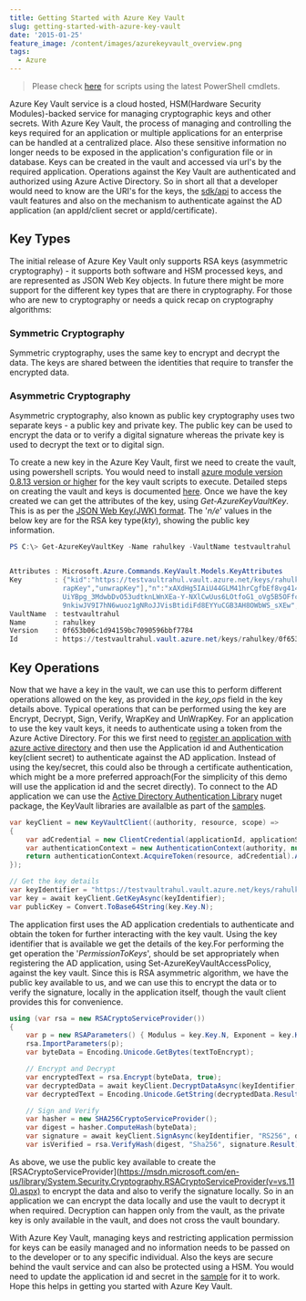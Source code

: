 ```yaml
---
title: Getting Started with Azure Key Vault
slug: getting-started-with-azure-key-vault
date: '2015-01-25'
feature_image: /content/images/azurekeyvault_overview.png
tags:
  - Azure
---
```

> Please check [here](/blog/how-the-deprecation-of-switch-azuremode-affects-azure-key-vault/) for scripts using the latest PowerShell cmdlets.

Azure Key Vault service is a cloud hosted, HSM(Hardware Security Modules)-backed service for managing cryptographic keys and other secrets. With Azure Key Vault, the process of managing and controlling the keys required for an application or multiple applications for an enterprise can be handled at a centralized place. Also these sensitive information no longer needs to be exposed in the application's configuration file or in database. Keys can be created in the vault and accessed via url's by the required application. Operations against the Key Vault are authenticated and authorized using Azure Active Directory. So in short all that a developer would need to know are the URI's for the keys, the [sdk/api](https://msdn.microsoft.com/en-us/library/azure/dn903625.aspx) to access the vault features and also on the mechanism to authenticate against the AD application (an appId/client secret or appId/certificate).

<ImageCard src="/content/images/azurekeyvault_overview.png" alt="Azure Key Vault Overview" />

## Key Types

The initial release of Azure Key Vault only supports RSA keys (asymmetric cryptography) - it supports both software and HSM processed keys, and are represented as JSON Web Key objects. In future there might be more support for the different key types that are there in cryptography. For those who are new to cryptography or needs a quick recap on cryptography algorithms:

### **Symmetric Cryptography**

Symmetric cryptography, uses the same key to encrypt and decrypt the data. The keys are shared between the identities that require to transfer the encrypted data.

<ImageCard src="/content/images/symmetric_encryption.png" alt="Symmetric Encryption" />

### **Asymmetric Cryptography**

Asymmetric cryptography, also known as public key cryptography uses two separate keys - a public key and private key. The public key can be used to encrypt the data or to verify a digital signature whereas the private key is used to decrypt the text or to digital sign.

<ImageCard src="/content/images/asymmetric_encryption.png" alt="Asymmetric Encryption" />

To create a new key in the Azure Key Vault, first we need to create the vault, using powershell scripts. You would need to install [azure module version 0.8.13 version or higher](/blog/azure-key-vault-and-powershell-module-version/) for the key vault scripts to execute. Detailed steps on creating the vault and keys is documented [here](http://azure.microsoft.com/en-in/documentation/articles/key-vault-get-started/). Once we have the key created we can get the attributes of the key, using _Get-AzureKeyVaultKey_. This is as per the [JSON Web Key(JWK) format](https://tools.ietf.org/html/draft-ietf-jose-json-web-key-41#page-25). The '_n/e_' values in the below key are for the RSA key type(_kty_), showing the public key information.

```powershell
PS C:\> Get-AzureKeyVaultKey -Name rahulkey -VaultName testvaultrahul


Attributes : Microsoft.Azure.Commands.KeyVault.Models.KeyAttributes
Key        : {"kid":"https://testvaultrahul.vault.azure.net/keys/rahulkey/0f653b06c1d94159bc7090596bbf7784","kty":"RSA","key_ops":["encrypt","decrypt","sign","verify","w
             rapKey","unwrapKey"],"n":"xAXdHg5IAiU44GLM41hrCgfbEf8vg414lwIXBRHwPH-GTdQo3x5hMyvEtT26udcWLeRDDYGQxquuQ03ChXmXaE1Z8rdDpuaciJVoTB8wA_icr4Ww4ld0zuk9Nf31sVP-T_
             UiYBpg_3MdwbDvO53udtknLWnXEa-Y-NXlCwUus6LOtfoG1_oVg5B5OFfcW993Zb44C3ZMoOESa-fW0eT6OefBJOgXwGG5gB-zAB2D7uzhStu3Cp4OiFELQSAS4gpt2GCUI76YkTfq8jnIJ7bi5cYzUb-Sv2
             9nkiwJV9I7hN6wuoz1gNRoJJVisBtidiFd8EYYuCGB3AH8OWbWS_sXEw","e":"AQAB"}
VaultName  : testvaultrahul
Name       : rahulkey
Version    : 0f653b06c1d94159bc7090596bbf7784
Id         : https://testvaultrahul.vault.azure.net/keys/rahulkey/0f653b06c1d94159bc7090596bbf7784

```

## Key Operations

Now that we have a key in the vault, we can use this to perform different operations allowed on the key, as provided in the _key\_ops_ field in the key details above. Typical operations that can be performed using the key are Encrypt, Decrypt, Sign, Verify, WrapKey and UnWrapKey. For an application to use the key vault keys, it needs to authenticate using a token from the Azure Active Directory. For this we first need to [register an application with azure active directory](http://azure.microsoft.com/en-us/documentation/articles/key-vault-get-started/#register) and then use the Application id and Authentication key(client secret) to authenticate against the AD application. Instead of using the key/secret, this could also be through a certificate authentication, which might be a more preferred approach(For the simplicity of this demo will use the application id and the secret directly). To connect to the AD application we can use the [Active Directory Authentication Library](https://www.nuget.org/packages/Microsoft.IdentityModel.Clients.ActiveDirectory/2.14.201151115) nuget package, the KeyVault libraries are availalble as part of the [samples](http://www.microsoft.com/en-us/download/details.aspx?id=45343).

```csharp
var keyClient = new KeyVaultClient((authority, resource, scope) =>
{
    var adCredential = new ClientCredential(applicationId, applicationSecret);
    var authenticationContext = new AuthenticationContext(authority, null);
    return authenticationContext.AcquireToken(resource, adCredential).AccessToken;
});

// Get the key details
var keyIdentifier = "https://testvaultrahul.vault.azure.net/keys/rahulkey/0f653b06c1d94159bc7090596bbf7784";
var key = await keyClient.GetKeyAsync(keyIdentifier);
var publicKey = Convert.ToBase64String(key.Key.N);

```

The application first uses the AD application credentials to authenticate and obtain the token for further interacting with the key vault. Using the key identifier that is available we get the details of the key.For performing the get operation the '_PermissionToKeys_', should be set appropriately when registering the AD application, using Set-AzureKeyVaultAccessPolicy, against the key vault. Since this is RSA asymmetric algorithm, we have the public key available to us, and we can use this to encrypt the data or to verify the signature, locally in the application itself, though the vault client provides this for convenience.

```csharp
using (var rsa = new RSACryptoServiceProvider())
{
    var p = new RSAParameters() { Modulus = key.Key.N, Exponent = key.Key.E };
    rsa.ImportParameters(p);
    var byteData = Encoding.Unicode.GetBytes(textToEncrypt);

    // Encrypt and Decrypt
    var encryptedText = rsa.Encrypt(byteData, true);
    var decryptedData = await keyClient.DecryptDataAsync(keyIdentifier, "RSA_OAEP", encryptedText);
    var decryptedText = Encoding.Unicode.GetString(decryptedData.Result);

    // Sign and Verify
    var hasher = new SHA256CryptoServiceProvider();
    var digest = hasher.ComputeHash(byteData);
    var signature = await keyClient.SignAsync(keyIdentifier, "RS256", digest);
    var isVerified = rsa.VerifyHash(digest, "Sha256", signature.Result);


```

As above, we use the public key available to create the \[RSACryptoServiceProvider\](https://msdn.microsoft.com/en-us/library/System.Security.Cryptography.RSACryptoServiceProvider(v=vs.110).aspx) to encrypt the data and also to verify the signature locally. So in an application we can encrypt the data locally and use the vault to decrypt it when required. Decryption can happen only from the vault, as the private key is only available in the vault, and does not cross the vault boundary.

With Azure Key Vault, managing keys and restricting application permission for keys can be easily managed and no information needs to be passed on to the developer or to any specific individual. Also the keys are secure behind the vault service and can also be protected using a HSM. You would need to update the application id and secret in the [sample](https://github.com/rahulpnath/Blog/tree/master/AzureKeyVault) for it to work. Hope this helps in getting you started with Azure Key Vault.
